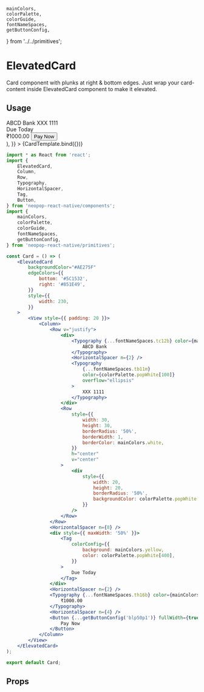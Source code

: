     mainColors,
    colorPalette,
    colorGuide,
    fontNameSpaces,
    getButtonConfig,
} from '../../primitives';

<Meta title="Components/ElevatedCard" component={ElevatedCard} />

# ElevatedCard

Card component with plunks at right & bottom edges. Just wrap your card-content inside ElevatedCard component to make it elevated.


## Usage

<Canvas>
    <Story
        name="Basic Card"
        args={{
            backgroundColor: '#AE275F',
            edgeColors: {
                bottom: '#5C1532',
                right: '#851E49',
            },
            style: {
                width: 230,
            },
            children: (
                <div style={{ padding: 20 }}>
                    <Column>
                        <Row v="justify">
                            <div>
                                <Typography {...fontNameSpaces.tc12b} color={mainColors.white}>
                                    ABCD Bank
                                </Typography>
                                <HorizontalSpacer n={2} />
                                <Typography
                                    {...fontNameSpaces.tb11m}
                                    color={colorPalette.popWhite[100]}
                                    overflow="ellipsis"
                                >
                                    XXX 1111
                                </Typography>
                            </div>
                            <Row
                                style={{
                                    width: 30,
                                    height: 30,
                                    borderRadius: '50%',
                                    borderWidth: 1,
                                    borderColor: mainColors.white,
                                }}
                                h="center"
                                v="center"
                            >
                                <div
                                    style={{
                                        width: 20,
                                        height: 20,
                                        borderRadius: '50%',
                                        backgroundColor: colorPalette.popWhite[300],
                                    }}
                                />
                            </Row>
                        </Row>
                        <HorizontalSpacer n={8} />
                        <div style={{ maxWidth: '50%' }}>
                            <Tag
                                colorConfig={{
                                    background: mainColors.yellow,
                                    color: colorPalette.popWhite[400],
                                }}
                            >
                                Due Today
                            </Tag>
                        </div>
                        <HorizontalSpacer n={2} />
                        <Typography {...fontNameSpaces.th16b} color={mainColors.white}>
                            ₹1000.00
                        </Typography>
                        <HorizontalSpacer n={4} />
                        <Button {...getButtonConfig('blp50p1')} fullWidth={true}>
                            Pay Now
                        </Button>
                    </Column>
                </div>
            ),
        }}
    >
        {CardTemplate.bind({})}
    </Story>
</Canvas>

```jsx
import * as React from 'react';
import {
    ElevatedCard,
    Column,
    Row,
    Typography,
    HorizontalSpacer,
    Tag,
    Button,
} from 'neopop-react-native/components';
import {
    mainColors,
    colorPalette,
    colorGuide,
    fontNameSpaces,
    getButtonConfig,
} from 'neopop-react-native/primitives';

const Card = () => (
    <ElevatedCard
        backgroundColor="#AE275F"
        edgeColors={{
            bottom: '#5C1532',
            right: '#851E49',
        }}
        style={{
            width: 230,
        }}
    >
        <View style={{ padding: 20 }}>
            <Column>
                <Row v="justify">
                    <div>
                        <Typography {...fontNameSpaces.tc12b} color={mainColors.white}>
                            ABCD Bank
                        </Typography>
                        <HorizontalSpacer n={2} />
                        <Typography
                            {...fontNameSpaces.tb11m}
                            color={colorPalette.popWhite[100]}
                            overflow="ellipsis"
                        >
                            XXX 1111
                        </Typography>
                    </div>
                    <Row
                        style={{
                            width: 30,
                            height: 30,
                            borderRadius: '50%',
                            borderWidth: 1,
                            borderColor: mainColors.white,
                        }}
                        h="center"
                        v="center"
                    >
                        <div
                            style={{
                                width: 20,
                                height: 20,
                                borderRadius: '50%',
                                backgroundColor: colorPalette.popWhite[300],
                            }}
                        />
                    </Row>
                </Row>
                <HorizontalSpacer n={8} />
                <div style={{ maxWidth: '50%' }}>
                    <Tag
                        colorConfig={{
                            background: mainColors.yellow,
                            color: colorPalette.popWhite[400],
                        }}
                    >
                        Due Today
                    </Tag>
                </div>
                <HorizontalSpacer n={2} />
                <Typography {...fontNameSpaces.th16b} color={mainColors.white}>
                    ₹1000.00
                </Typography>
                <HorizontalSpacer n={4} />
                <Button {...getButtonConfig('blp50p1')} fullWidth={true}>
                    Pay Now
                </Button>
            </Column>
        </View>
    </ElevatedCard>
);

export default Card;
```

## Props

<ArgsTable of={ElevatedCard} />
